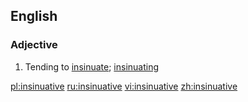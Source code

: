==English==

===Adjective===
{{en-adj}}

# Tending to [[insinuate]]; [[insinuating]]

[[pl:insinuative]]
[[ru:insinuative]]
[[vi:insinuative]]
[[zh:insinuative]]